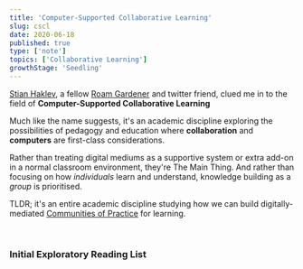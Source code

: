 ```yaml
---
title: 'Computer-Supported Collaborative Learning'
slug: cscl
date: 2020-06-18
published: true
type: ['note']
topics: ['Collaborative Learning']
growthStage: 'Seedling'
---
```


<p><a href="http://reganmian.net/blog/">Stian Haklev</a>, a fellow <a href="/roam-garden">Roam Gardener</a> and twitter friend, clued me in to the field of <b>Computer-Supported Collaborative Learning</b></p>

Much like the name suggests, it's an academic discipline exploring the possibilities of pedagogy and education where **collaboration** and **computers** are first-class considerations.

Rather than treating digital mediums as a supportive system or extra add-on in a normal classroom environment, they're The Main Thing. And rather than focusing on how _individuals_ learn and understand, knowledge building as a _group_ is prioritised.

TLDR; it's an entire academic discipline studying how we can build digitally-mediated <a href="http://edutechwiki.unige.ch/en/Community_of_practice">Communities of Practice</a> for learning.

<br />

<h3 style={{textAlign: 'center', marginBottom: '1em'}}>Initial Exploratory Reading List</h3>

<div style={{display: 'flex', flexWrap: 'wrap', justifyContent: 'center', flexDirection: 'row'}}>

<LinkCard title="Contributions to a Theoretical Framework for CSCL" author="Gerry Stahl" link="http://citeseerx.ist.psu.edu/viewdoc/download?doi=10.1.1.16.7179&rep=rep1&type=pdf" />

<LinkCard title="Technology Affordances for Intersubjective Learning: A Thematic Agenda for CSCL" author="Daniel D. Suthers" link="http://citeseerx.ist.psu.edu/viewdoc/download?doi=10.1.1.110.7981&rep=rep1&type=pdf" />

<LinkCard title="Knowledge Building: Theory, Pedagogy, and Technology" author="Marlene Scardamalia and Carl Bereiter" link="https://www.ikit.org/fulltext/2006_KBTheory.pdf" />

<LinkCard title="Jean Lave, Etienne Wenger and communities of practice" author="Infed.org" link="https://infed.org/mobi/jean-lave-etienne-wenger-and-communities-of-practice/" />

</div>